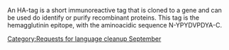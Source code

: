 {{nolanguage/box}}
[[Category:Requests for language cleanup September]]
An HA-tag is a short immunoreactive tag that is cloned to a gene and can be used do identify or purify recombinant proteins. This tag is the hemagglutinin epitope, with the aminoacidic sequence N-YPYDVPDYA-C.